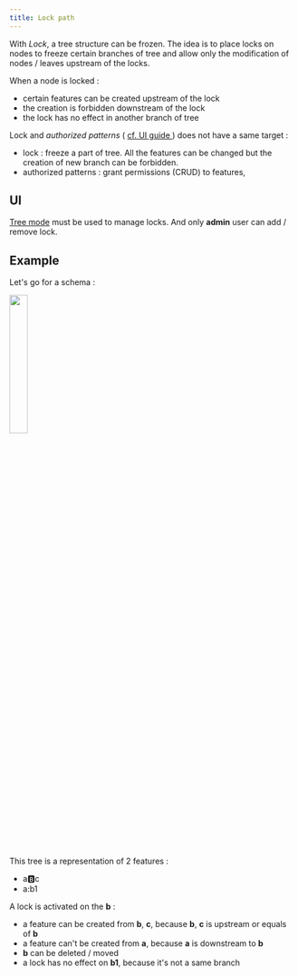 ```yaml
---
title: Lock path
---
```



With _Lock_, a tree structure can be frozen. The idea is to place locks on nodes to freeze certain branches of tree and allow only the modification of nodes / leaves upstream of the locks.

When a node is locked :

- certain features can be created upstream of the lock
- the creation is forbidden downstream of the lock
- the lock has no effect in another branch of tree

Lock and _authorized patterns_ ( [cf. UI guide ](../ui#edit-a-user) ) does not have a same target :

- lock : freeze a part of tree. All the features can be changed but the creation of new branch can be forbidden.
- authorized patterns : grant permissions (CRUD) to features,

## UI

[Tree mode](./ui#tree-mode) must be used to manage locks. And only **admin** user can add / remove lock.

## Example

Let's go for a schema :

<img src={lock} width="25%" />

This tree is a representation of 2 features :

- a:b:c
- a:b1

A lock is activated on the **b** :

- a feature can be created from **b**, **c**, because **b**, **c** is upstream or equals of **b**
- a feature can't be created from **a**, because **a** is downstream to **b**
- **b** can be deleted / moved
- a lock has no effect on **b1**, because it's not a same branch
